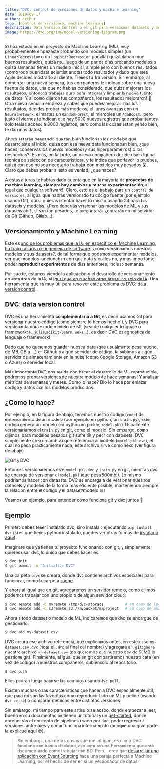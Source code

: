 ```yaml
---
title: "DVC: control de versiones de datos y machine learning"
date: 2019-09-17
author: arthur
tags: [control de versiones, machine learning]
description: Data Version Control o el git para versionar datasets y modelos de ML
image: https://dvc.org/img/model-versioning-diagram.png
---
```


Si haz estado en un proyecto de Machine Learning (ML), muy probablemente empezaste probando con modelos simples (un `LinearRegression` o un `LogisticRegression` por allá) quizá daban muy buenos resultados, quizá no...luego de un par de días probando modelos o quiza semanas tienes un modelo inicial, simple pero con buenos resultados (como todo buen data scientist anotas todo resultado) y dado que eres Agile decides mostrarlo al cliente. Tienes tu 1ra versión. Sin embargo, al comenzar una nueva semana, tus compañeros te indican sobre una nueva fuente de datos, una que no habias considerado, que quiza mejorara los resultados, entonces trabajas duro para integrar y limpiar la nueva fuente de datos. Y sí como dijeron tus compañeros, los resultados mejoraron! 🙂 Otra nueva semana empieza y sabes que puedes mejorar más los resultados, decides probar más modelos, el lunes avanzas con un `NeuralNetwork`, el martes un `RandomForest`, el miercoles un `AdaBoost`...pero justo el viernes te indican que hay 5000 nuevos registros que probar (antes solo tenias acceso a 3000 registros, pero como las cosas estan yendo bien, te dan mas datos).

Ahora estarás pensando que tan bien funcionan los modelos que desarrolaste al inicio, quiza con esa nueva data funcionaban bien, ¿que haces, conservas los nuevos modelos (y sus hiperparametros) o los deshechas?. Es más, en la tarde, un nuevo compañero decide usar alguna técnica de selección de caracteristicas, y te indica que porfavor lo pruebes, quizá con eso no sea necesario trabajar con modelos muy pesados 😲. Claro que debes probar si esto es verdad, ¿que haces?

A estas alturas te habŕas dado cuenta que en la mayoría de **proyectos de machine learning, siempre hay cambios y mucha experimentación**, al igual que cualquier software!. Claro, esto es el trabajo para un `control de versiones`, al igual que habrás versionado tu código fuente (por ejemplo usando Git), quizá quieras intentar hacer lo mismo usando Git para tus datasets y modelos. ¿Pero deberías versionar tus modelos de ML y sus datasets ahí?, si son tan pesados, te preguntarás ¿entrarán en mi servidor de Git (Github, Gitlab...).

## Versionamiento y Machine Learning

Este es [uno de los problemas que la IA, en especifico el Machine Learning, ha traido al area de ingenieria de software](/posts/software-engineering-history). ¿como versionamos nuestros modelos y sus datasets?, de tal forma que podamos experimentar modelos, ver que modelos funcionaban con que data y cuales no, y más importante poder **reproducir experimentos** de dias anteriores, incluso semanas.

Por suerte, estamos viendo la aplicación y el desarrollo de versionamiento en esta área de la IA, al [igual que en muchas otras áreas, no solo de IA](/posts/mas-versionamiento). Una herramienta que es muy útil para resolver este problema es [DVC: data version control](https://dvc.org/).

## DVC: data version control

DVC es una herramienta **complementaria a Git**, es decir usamos Git para versionar nuestro código (como siempre lo hemos hecho!), y DVC para versionar la data y todo modelo de ML (sea de cualquier lenguaje o framework: `R`, `julia`,`scikit-learn`, `weka`...), es decir DVC es agnostica de lenguaje o framework!

Dado que no queremos guardar nuestra data (que usualmente pesa mucho, de MB, GB a ...) en Github o algún servidor de código, la subimos a algún servidor de almacenamiento en la nube (como Google Storage, Amazon S3 o Azure) o servidor local.

Más importante DVC nos ayuda con hacer el desarrollo de ML reproducible, podremos probar versiones de nuestro modelo de hace semanas! Y analizar métricas de semanas y meses. Como lo hace? Ello lo hace por enlazar código y datos con los modelos producidos.

## ¿Como lo hace?

Por ejemplo, en la figura de abajo, tenemos nuestro codigo (`code`) de entrenamiento de un modelo (por ejemplo en python, un `train.py`), este codigo genera un modelo (en python un pickle, `model.pkl`). Usualmente versionariamos el `train.py` en git, como el modelo. Sin embargo, como dijimos, para modelos pesados git sufre 😧 y peor con datasets. DVC simplemente crea un archivo que referencia al modelo (`model.pkl.dvc`), el cual no pesa practicamente nada, este archivo sirve como nexo (ver figura de abajo)

![Git y DVC](https://dvc.org/img/model-versioning-diagram.png)

Entonces versionaremos este `model.pkl.dvc` y `train.py` en git, mientras dvc se encarga de versionar el `model.pkl` (que pesa 500mb!). Lo mismo podriamos hacer con datasets. DVC se encargara de versionar nuestros datasets y modelos de la forma más eficiente posible, manteniendo siempre la relación entre el código y el dataset/modelo 😃!

Veamos un ejemplo, para entender como funciona git y dvc juntos 👊

## Ejemplo

Primero debes tener instalado dvc, sino instalalo ejecutando `pip install dvc` (si es que tienes python instalado, puedes ver otras formas de [instalarlo aquí](https://dvc.org/doc/get-started/install)).

Imaginare que ya tienes tu proyecto funcionando con git, y simplemente quieres usar dvc, lo único que debes hacer es:

```bash
$ dvc init
$ git commit -m "Initialize DVC"
```

Una carpeta `.dvc` se creara, donde dvc contiene archivos especiales para funcionar, como la carpeta [cache](https://dvc.org/doc/user-guide/dvc-files-and-directories#structure-of-cache-directory).

Y ahora al igual que en git, agregaremos un servidor remoto, como dijimos podemos trabajar con uno propio o de algún servidor cloud:

```bash
$ dvc remote add -d myremote /tmp/dvc-storage          # en caso de local
$ dvc remote add -d s3remote s3://mybucket/myproject   # en caso de amazon s3 - ojo tendrás que instalar la librería dvc[s3], más detalle en su doc.
```

Ahora a todo dataset o modelo de ML, indicaremos que dvc se encargue de gestionarlo:

```bash
$ dvc add my-dataset.csv
```

DVC creará ese archivo referencia, que explicamos antes, en este caso `my-dataset.csv.dvc` (nota el `.dvc` al final del nombre) y agregara al `.gitignore` nuestro archivo `my-dataset.csv` (no queremos que nuestro csv de 50MB lo gestione git). Finalmente, al igual que en git compartiremos nuestro data (en vez de código) a nuestros compañeros, subiendolo al repositorio.

```bash
$ dvc push
```

Ellos podran luego bajarse los cambios usando `dvc pull`.

Existen muchas otras caracteristicas que hacen a DVC especialmente útil, que para mi son las favoritas como reproducir todo un ML pipeline (usando `dvc repro`) o comparar métricas entre distintas versiones.

Sin embargo, mi tiempo para este articulo se acabo, donde empezar a leer, bueno en su documentación tienen un tutorial y un [get-started](https://dvc.org/doc/get-started), donde aprenderás el concepto de pipelines usado por dvc, poder regresar a versiones anteriores y como funciona internamente (aunque una gran parte la explique aquí 😉).

> Sin embargo, una de las cosas que me intrigan, es como DVC funciona con bases de datos, aún esta es una herramienta que está documentando como trabajar con BD. Pero... creo que [desarrollar una aplicación con Event Sourcing](/posts/eventos-como-mecanismo-de-almacenamiento.mdx) hace una pareja perfecta a Machine Learning, por el hecho de ser en sí un versionador de datos!
